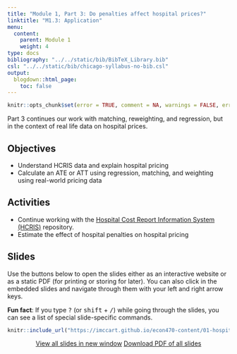 ```yaml
---
title: "Module 1, Part 3: Do penalties affect hospital prices?"
linktitle: "M1.3: Application"
menu:
  content:
    parent: Module 1
    weight: 4
type: docs
bibliography: "../../static/bib/BibTeX_Library.bib"
csl: "../../static/bib/chicago-syllabus-no-bib.csl"
output:
  blogdown::html_page:
    toc: false
---
```


```r
knitr::opts_chunk$set(error = TRUE, comment = NA, warnings = FALSE, errors = FALSE, messages = FALSE, tidy = FALSE, echo = FALSE)
```

Part 3 continues our work with matching, reweighting, and regression, but in the context of real life data on hospital prices.


## Objectives
- Understand HCRIS data and explain hospital pricing
- Calculate an ATE or ATT using regression, matching, and weighting using real-world pricing data

## Activities 
- Continue working with the [Hospital Cost Report Information System (HCRIS)](https://github.com/imccart-test/hcris) repository.
- Estimate the effect of hospital penalties on hospital pricing


## Slides
Use the buttons below to open the slides either as an interactive website or as a static PDF (for printing or storing for later). You can also click in the embedded slides and navigate through them with your left and right arrow keys.

:::fyi
**Fun fact**: If you type <kbd>?</kbd> (or <kbd>shift</kbd> + <kbd>/</kbd>) while going through the slides, you can see a list of special slide-specific commands.
:::

<center>

```r
knitr::include_url("https://imccart.github.io/econ470-content/01-hospital-pricing/01-hospital-pricing3.html")
```


<p><a class="btn btn-primary btn-lg" target="_blank" href="https://imccart.github.io/econ470-content/01-hospital-pricing/01-hospital-pricing3.html"><i class="fas fa-external-link-alt"></i> View all slides in new window</a> <a class="btn btn-primary btn-lg" target="_blank" href="https://imccart.github.io/econ470-content/01-hospital-pricing/01-hospital-pricing3.pdf" role="button"><i class="far fa-file-pdf"></i> Download PDF of all slides</a></p>

</center>
